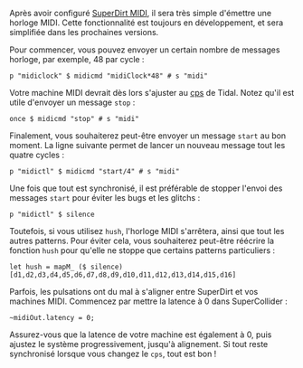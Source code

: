 <languages/>
Après avoir configuré [[SuperDirt_MIDI_Tutorial | SuperDirt MIDI]], il sera très simple d'émettre une horloge MIDI. Cette fonctionnalité est toujours en développement, et sera simplifiée dans les prochaines versions.

Pour commencer, vous pouvez envoyer un certain nombre de messages horloge, par exemple, 48 par cycle :

<source>
p "midiclock" $ midicmd "midiClock*48" # s "midi"
</source>

Votre machine MIDI devrait dès lors s'ajuster au [[cps]] de Tidal. Notez qu'il est utile d'envoyer un message <code>stop</code> :

<source>
once $ midicmd "stop" # s "midi" 
</source>

Finalement, vous souhaiterez peut-être envoyer un message <code>start</code> au bon moment. La ligne suivante permet de lancer un nouveau message tout les quatre cycles :

<source>
p "midictl" $ midicmd "start/4" # s "midi" 
</source>

Une fois que tout est synchronisé, il est préférable de stopper l'envoi des messages <code>start</code> pour éviter les bugs et les glitchs :

<source>
p "midictl" $ silence
</source>

Toutefois, si vous utilisez <code>hush</code>, l'horloge MIDI s'arrêtera, ainsi que tout les autres patterns. Pour éviter cela, vous souhaiterez peut-être réécrire la fonction <code>hush</code> pour qu'elle ne stoppe que certains patterns particuliers :

<source>
let hush = mapM_ ($ silence) [d1,d2,d3,d4,d5,d6,d7,d8,d9,d10,d11,d12,d13,d14,d15,d16]
</source>

Parfois, les pulsations ont du mal à s'aligner entre SuperDirt et vos machines MIDI. Commencez par mettre la latence à 0 dans SuperCollider :

<source>
~midiOut.latency = 0;
</source>

Assurez-vous que la latence de votre machine est également à 0, puis ajustez le système progressivement, jusqu'à alignement. Si tout reste synchronisé lorsque vous changez le <code>cps</code>, tout est bon !
